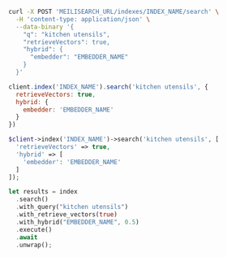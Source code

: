 <CodeGroup>

```bash cURL
curl -X POST 'MEILISEARCH_URL/indexes/INDEX_NAME/search' \
  -H 'content-type: application/json' \
  --data-binary '{
    "q": "kitchen utensils",
    "retrieveVectors": true,
    "hybrid": {
      "embedder": "EMBEDDER_NAME"
    }
  }'
```

```javascript JS
client.index('INDEX_NAME').search('kitchen utensils', {
  retrieveVectors: true,
  hybrid: {
    embedder: 'EMBEDDER_NAME'
  }
})
```

```php PHP
$client->index('INDEX_NAME')->search('kitchen utensils', [
  'retrieveVectors' => true,
  'hybrid' => [
    'embedder': 'EMBEDDER_NAME'
  ]
]);
```

```rust Rust
let results = index
  .search()
  .with_query("kitchen utensils")
  .with_retrieve_vectors(true)
  .with_hybrid("EMBEDDER_NAME", 0.5)
  .execute()
  .await
  .unwrap();
```
</CodeGroup>